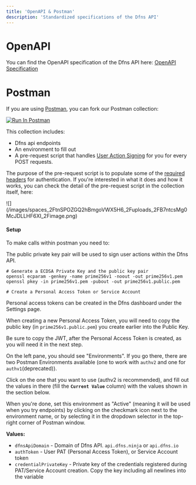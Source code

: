 ```yaml
---
title: 'OpenAPI & Postman'
description: 'Standardized specifications of the Dfns API'
---
```


# OpenAPI

You can find the OpenAPI specification of the Dfns API here: [OpenAPI Specification](/openapi.yaml)

# Postman

If you are using [Postman](https://www.postman.com/), you can fork our Postman collection: 

<a href="https://app.getpostman.com/run-collection/45971326-a83900e3-8aa1-4812-96ef-607f13d19924?action=collection%2Ffork&source=rip_markdown&collection-url=entityId%3D45971326-a83900e3-8aa1-4812-96ef-607f13d19924%26entityType%3Dcollection%26workspaceId%3D7d5b8af2-ddaf-4fc0-bbe2-1b6b14de353a" target="_blank">
  <img src="https://run.pstmn.io/button.svg" noZoom alt="Run In Postman"/>
</a>

This collection includes:

* Dfns api endpoints
* An environment to fill out
* A pre-request script that handles [User Action Signing](/developers/guides/user-action-signature) for you for every POST requests.

The purpose of the pre-request script is to populate some of the [required headers](/api-reference/request-headers) for authentication. If you're interested in what it does and how it works, you can check the detail of the pre-request script in the collection itself, here:

<Frame>
![](/images/spaces_2FtnSPOZGQ2hBmgoVWX5H6_2Fuploads_2FB7ntcsMg0McJDLLHF6XI_2Fimage.png)
</Frame>

#### Setup

To make calls within postman you need to:

<Steps>

<Step title="Create a public / private key pair">

The public private key pair will be used to sign user actions within the Dfns API.

```shell
# Generate a ECDSA Private Key and the public key pair
openssl ecparam -genkey -name prime256v1 -noout -out prime256v1.pem
openssl pkey -in prime256v1.pem -pubout -out prime256v1.public.pem
```

</Step>

<Step title="Create a Personal Access Token or Service Account in the Dfns Dashboard">

```shell
# Create a Personal Access Token or Service Account
```


Personal access tokens can be created in the Dfns dashboard under the Settings page.

When creating a new Personal Access Token, you will need to copy the public key (in `prime256v1.public.pem`) you create earlier into the Public Key.

Be sure to copy the JWT, after the Personal Access Token is created, as you will need it in the next step.

</Step>

<Step title="Populate the environment in Postman">

On the left pane, you should see "Environments". If you go there, there are two Postman Environments available (one to work with `authv2` and one for `authv1`(deprecated)).

Click on the one that you want to use (authv2 is recommended), and fill out the values in there (fill the **`Current Value`** column) with the values shown in the section below.

When you're done, set this environment as "Active" (meaning it will be used when you try endpoints) by clicking on the checkmark icon next to the environment name, or by selecting it in the dropdown selector in the top-right corner of Postman window.

**Values:**

* `dfnsApiDomain` - Domain of Dfns API. `api.dfns.ninja` or `api.dfns.io`
* `authToken` - User PAT (Personal Access Token), or Service Account token
* `credentialPrivateKey` - Private key of the credentials registered during PAT/Service Account creation. Copy the key including all newlines into the variable

</Step>
</Steps>
